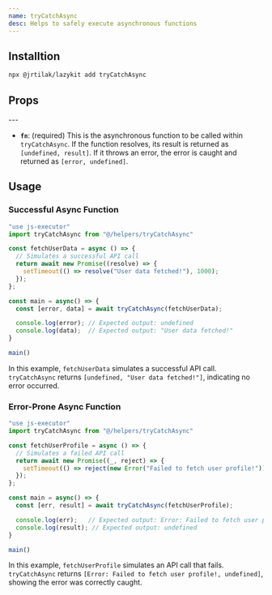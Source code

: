 ```yaml
---
name: tryCatchAsync
desc: Helps to safely execute asynchronous functions
---
```



<CodePreview methodName="tryCatchAsync"/>

## Installtion

```bash
npx @jrtilak/lazykit add tryCatchAsync
```

## Props
<PropsTable methodName="tryCatchAsync"/>
 ---

- **`fn`**: (required) This is the asynchronous function to be called within `tryCatchAsync`. If the function resolves, its result is returned as `[undefined, result]`. If it throws an error, the error is caught and returned as `[error, undefined]`.


## Usage
### Successful Async Function

```javascript
"use js-executor"
import tryCatchAsync from "@/helpers/tryCatchAsync"

const fetchUserData = async () => {
  // Simulates a successful API call
  return await new Promise((resolve) => {
    setTimeout(() => resolve("User data fetched!"), 1000);
  });
};

const main = async() => {
  const [error, data] = await tryCatchAsync(fetchUserData);

  console.log(error); // Expected output: undefined
  console.log(data);  // Expected output: "User data fetched!"
}

main()

```

In this example, `fetchUserData` simulates a successful API call. `tryCatchAsync` returns `[undefined, "User data fetched!"]`, indicating no error occurred.


### Error-Prone Async Function

```javascript
"use js-executor"
import tryCatchAsync from "@/helpers/tryCatchAsync"

const fetchUserProfile = async () => {
  // Simulates a failed API call
  return await new Promise((_, reject) => {
    setTimeout(() => reject(new Error("Failed to fetch user profile!")), 1000);
  });
};

const main = async() => {
  const [err, result] = await tryCatchAsync(fetchUserProfile);

  console.log(err);   // Expected output: Error: Failed to fetch user profile!
  console.log(result); // Expected output: undefined
}

main()

```

In this example, `fetchUserProfile` simulates an API call that fails. `tryCatchAsync` returns `[Error: Failed to fetch user profile!, undefined]`, showing the error was correctly caught. 
